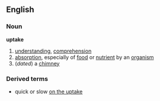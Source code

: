 ==English==
===Noun===
'''uptake'''
# [[understanding]], [[comprehension]]
# [[absorption]], especially of [[food]] or [[nutrient]] by an [[organism]]
#(''dated'') a [[chimney]]
===Derived terms===
* quick or slow [[on the uptake]]